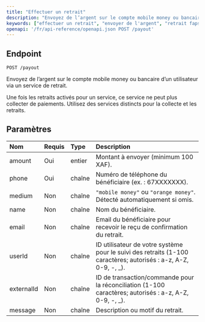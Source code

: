 ---
title: "Effectuer un retrait"
description: "Envoyez de l’argent sur le compte mobile money ou bancaire d’un utilisateur via un service de retrait."
keywords: ["effectuer un retrait", "envoyer de l'argent", "retrait fapshi", "paiements en masse", "api de paiement"]
openapi: '/fr/api-reference/openapi.json POST /payout'
---

## Endpoint

`POST /payout`

Envoyez de l’argent sur le compte mobile money ou bancaire d’un utilisateur via un service de retrait.

<Warning>Une fois les retraits activés pour un service, ce service ne peut plus collecter de paiements. Utilisez des services distincts pour la collecte et les retraits.</Warning>

## Paramètres

| Nom        | Requis   | Type    | Description                                                                                       |
|:-----------|:---------|:--------|:------------------------------------------------------------------------------------------------|
| amount     | Oui      | entier  | Montant à envoyer (minimum 100 XAF).                                                            |
| phone      | Oui      | chaîne  | Numéro de téléphone du bénéficiaire (ex. : 67XXXXXXX).                                          |
| medium     | Non      | chaîne  | `"mobile money"` ou `"orange money"`. Détecté automatiquement si omis.                          |
| name       | Non      | chaîne  | Nom du bénéficiaire.                                                                             |
| email      | Non      | chaîne  | Email du bénéficiaire pour recevoir le reçu de confirmation du retrait.                         |
| userId     | Non      | chaîne  | ID utilisateur de votre système pour le suivi des retraits (1-100 caractères; autorisés : a-z, A-Z, 0-9, -, _). |
| externalId | Non      | chaîne  | ID de transaction/commande pour la réconciliation (1-100 caractères; autorisés : a-z, A-Z, 0-9, -, _).   |
| message    | Non      | chaîne  | Description ou motif du retrait.                                                                |
